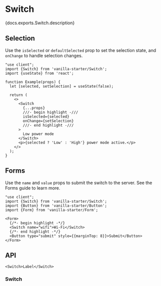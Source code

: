


# Switch

<PageDescription>{docs.exports.Switch.description}</PageDescription>

<ExampleSwitcher>
  <VisualExample
    component={VanillaSwitch}
    docs={docs.exports.Switch}
    links={docs.links}
    props={['children', 'isDisabled']}
    initialProps={{children: 'Low power mode'}}
    type="vanilla"
    files={["starters/docs/src/Switch.tsx", "starters/docs/src/Switch.css"]} />
  <VisualExample
    component={TailwindSwitch}
    docs={docs.exports.Switch}
    links={docs.links}
    props={['children', 'isDisabled']}
    initialProps={{children: 'Low power mode'}}
    type="tailwind"
    files={["starters/tailwind/src/Switch.tsx", "starters/tailwind/src/index.css"]} />
</ExampleSwitcher>

## Selection

Use the `isSelected` or `defaultSelected` prop to set the selection state, and `onChange` to handle selection changes.

```tsx render
"use client";
import {Switch} from 'vanilla-starter/Switch';
import {useState} from 'react';

function Example(props) {
  let [selected, setSelection] = useState(false);

  return (
    <>
      <Switch 
        {...props}
        ///- begin highlight -///
        isSelected={selected}
        onChange={setSelection}
        ///- end highlight -///
      >
        Low power mode
      </Switch>
      <p>{selected ? 'Low' : 'High'} power mode active.</p>
    </>
  );
}
```

## Forms

Use the `name` and `value` props to submit the switch to the server. See the Forms guide to learn more.

```tsx render
"use client";
import {Switch} from 'vanilla-starter/Switch';
import {Button} from 'vanilla-starter/Button';
import {Form} from 'vanilla-starter/Form';

<Form>
  {/*- begin highlight -*/}
  <Switch name="wifi">Wi-Fi</Switch>
  {/*- end highlight -*/}
  <Button type="submit" style={{marginTop: 8}}>Submit</Button>
</Form>
```

## API

<Anatomy />

```tsx links={{Switch: '#switch'}}
<Switch>Label</Switch>
```

### Switch

<PropTable component={docs.exports.Switch} links={docs.links} />
